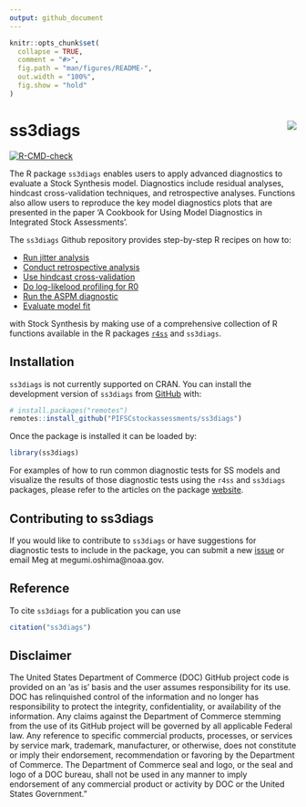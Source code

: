 ```yaml
---
output: github_document
---
```


<!-- README.md is generated from README.Rmd. Please edit that file -->

```r
knitr::opts_chunk$set(
  collapse = TRUE,
  comment = "#>",
  fig.path = "man/figures/README-",
  out.width = "100%",
  fig.show = "hold"
)
```

# ss3diags  <a href="http://pifscstockassessments.github.io/ss3diags/"><img src="man/figures/logo.png" align="right" /></a>

<!-- badges: start -->
[![R-CMD-check](https://github.com/PIFSCstockassessments/ss3diags/workflows/R-CMD-check/badge.svg)](https://github.com/PIFSCstockassessments/ss3diags/actions)
<!-- badges: end -->


The R package `ss3diags` enables users to apply advanced diagnostics to
evaluate a Stock Synthesis model. Diagnostics include residual analyses,
hindcast cross-validation techniques, and retrospective analyses.
Functions also allow users to reproduce the key model diagnostics plots
that are presented in the paper ‘A Cookbook for Using Model Diagnostics in
Integrated Stock Assessments’.

The `ss3diags` Github repository provides step-by-step R recipes on how
to:

-   [Run jitter
    analysis](https://pifscstockassessments.github.io/ss3diags/articles/Jitter.html)
-   [Conduct retrospective
    analysis](https://pifscstockassessments.github.io/ss3diags/articles/Retrospective-Analysis.html)
-   [Use hindcast
    cross-validation](https://pifscstockassessments.github.io/ss3diags/articles/hcxval.html)
-   [Do log-likelood profiling for
    R0](https://pifscstockassessments.github.io/ss3diags/articles/likelihood.html)
-   [Run the ASPM
    diagnostic](https://pifscstockassessments.github.io/ss3diags/articles/aspm.html)
-   [Evaluate model fit](https://pifscstockassessments.github.io/ss3diags/articles/residuals.html)



with Stock Synthesis by making use of a comprehensive collection of R functions available in the R packages [`r4ss`](https://github.com/r4ss/r4ss) and `ss3diags`.

## Installation

`ss3diags` is not currently supported on CRAN. You can install the development version of `ss3diags` from [GitHub](https://github.com/) with:

``` r
# install.packages("remotes")
remotes::install_github("PIFSCstockassessments/ss3diags")
```
Once the package is installed it can be loaded by:

```r
library(ss3diags)
```
For examples of how to run common diagnostic tests for SS models and visualize the results of those diagnostic tests using the `r4ss` and `ss3diags` packages, please refer to the articles on the package [website](https://pifscstockassessments.github.io/ss3diags/).


## Contributing to ss3diags  
If you would like to contribute to `ss3diags` or have suggestions for diagnostic tests to include in the package, you can submit a new [issue](https://github.com/PIFSCstockassessments/ss3diags/issues) or email Meg at megumi.oshima@noaa.gov.

## Reference
To cite `ss3diags` for a publication you can use 
```r
citation("ss3diags")
```

## Disclaimer

The United States Department of Commerce (DOC) GitHub project code is provided on an ‘as is’ basis and the user assumes responsibility for its use. DOC has relinquished control of the information and no longer has responsibility to protect the integrity, confidentiality, or availability of the information. Any claims against the Department of Commerce stemming from the use of its GitHub project will be governed by all applicable Federal law. Any reference to specific commercial products, processes, or services by service mark, trademark, manufacturer, or otherwise, does not constitute or imply their endorsement, recommendation or favoring by the Department of Commerce. The Department of Commerce seal and logo, or the seal and logo of a DOC bureau, shall not be used in any manner to imply endorsement of any commercial product or activity by DOC or the United States Government.”

<!-- What is special about using `README.Rmd` instead of just `README.md`? You can include R chunks

You'll still need to render `README.Rmd` regularly, to keep `README.md` up-to-date. `devtools::build_readme()` is handy for this. You could also use GitHub Actions to re-render `README.Rmd` every time you push. An example workflow can be found here: <https://github.com/r-lib/actions/tree/v1/examples>.

In that case, don't forget to commit and push the resulting figure files, so they display on GitHub and CRAN.-->


